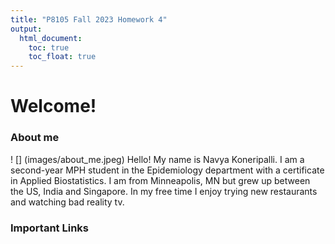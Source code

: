 ```yaml
---
title: "P8105 Fall 2023 Homework 4"
output: 
  html_document:
    toc: true
    toc_float: true
---
```

# Welcome!
### About me
! [] (images/about_me.jpeg)
Hello! My name is Navya Koneripalli. I am a second-year MPH student in the Epidemiology department with a certificate in Applied Biostatistics. I am from Minneapolis, MN but grew up between the US, India and Singapore. In my free time I enjoy trying new restaurants and watching bad reality tv.

### Important Links
 
